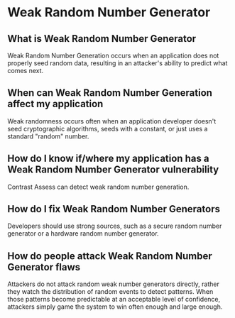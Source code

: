 # Weak Random Number Generator

## What is Weak Random Number Generator

Weak Random Number Generation occurs when an application does not properly seed random data, resulting in an attacker's ability to predict what comes next.

## When can Weak Random Number Generation affect my application

Weak randomness occurs often when an application developer doesn't seed cryptographic algorithms, seeds with a constant, or just uses a standard "random" number.

## How do I know if/where my application has a Weak Random Number Generator vulnerability

Contrast Assess can detect weak random number generation.

## How do I fix Weak Random Number Generators

Developers should use strong sources, such as a secure random number generator or a hardware random number generator.

## How do people attack Weak Random Number Generator flaws

Attackers do not attack random weak number generators directly, rather they watch the distribution of random events to detect patterns.
When those patterns become predictable at an acceptable level of confidence, attackers simply game the system to win often enough and large enough.